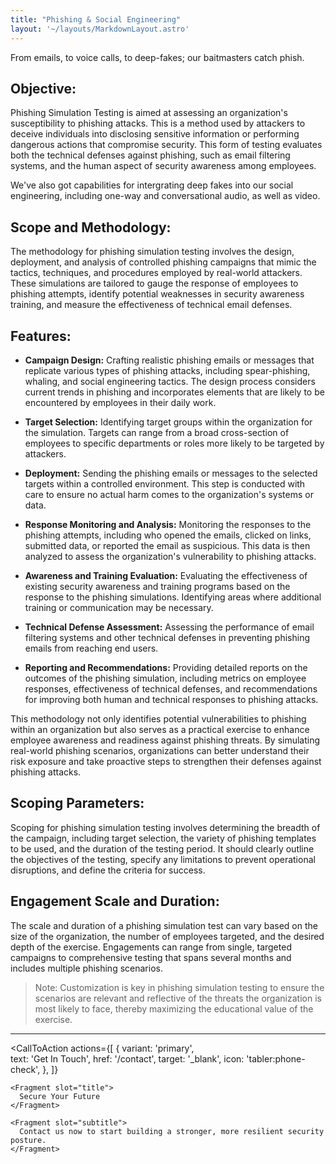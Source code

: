 ```yaml
---
title: "Phishing & Social Engineering"
layout: '~/layouts/MarkdownLayout.astro'
---
```


From emails, to voice calls, to deep-fakes; our baitmasters catch phish. 


## Objective:
Phishing Simulation Testing is aimed at assessing an organization's susceptibility to phishing attacks. This is a method used by attackers to deceive individuals into disclosing sensitive information or performing dangerous actions that compromise security. This form of testing evaluates both the technical defenses against phishing, such as email filtering systems, and the human aspect of security awareness among employees.

We've also got capabilities for intergrating deep fakes into our social engineering, including one-way and conversational audio, as well as video. 
## Scope and Methodology:
The methodology for phishing simulation testing involves the design, deployment, and analysis of controlled phishing campaigns that mimic the tactics, techniques, and procedures employed by real-world attackers. These simulations are tailored to gauge the response of employees to phishing attempts, identify potential weaknesses in security awareness training, and measure the effectiveness of technical email defenses.

## Features:

- **Campaign Design:** Crafting realistic phishing emails or messages that replicate various types of phishing attacks, including spear-phishing, whaling, and social engineering tactics. The design process considers current trends in phishing and incorporates elements that are likely to be encountered by employees in their daily work.

- **Target Selection:** Identifying target groups within the organization for the simulation. Targets can range from a broad cross-section of employees to specific departments or roles more likely to be targeted by attackers.

- **Deployment:** Sending the phishing emails or messages to the selected targets within a controlled environment. This step is conducted with care to ensure no actual harm comes to the organization's systems or data.

- **Response Monitoring and Analysis:** Monitoring the responses to the phishing attempts, including who opened the emails, clicked on links, submitted data, or reported the email as suspicious. This data is then analyzed to assess the organization's vulnerability to phishing attacks.

- **Awareness and Training Evaluation:** Evaluating the effectiveness of existing security awareness and training programs based on the response to the phishing simulations. Identifying areas where additional training or communication may be necessary.

- **Technical Defense Assessment:** Assessing the performance of email filtering systems and other technical defenses in preventing phishing emails from reaching end users.

- **Reporting and Recommendations:** Providing detailed reports on the outcomes of the phishing simulation, including metrics on employee responses, effectiveness of technical defenses, and recommendations for improving both human and technical responses to phishing attacks.

This methodology not only identifies potential vulnerabilities to phishing within an organization but also serves as a practical exercise to enhance employee awareness and readiness against phishing threats. By simulating real-world phishing scenarios, organizations can better understand their risk exposure and take proactive steps to strengthen their defenses against phishing attacks.

## Scoping Parameters:
Scoping for phishing simulation testing involves determining the breadth of the campaign, including target selection, the variety of phishing templates to be used, and the duration of the testing period. It should clearly outline the objectives of the testing, specify any limitations to prevent operational disruptions, and define the criteria for success.

## Engagement Scale and Duration:
The scale and duration of a phishing simulation test can vary based on the size of the organization, the number of employees targeted, and the desired depth of the exercise. Engagements can range from single, targeted campaigns to comprehensive testing that spans several months and includes multiple phishing scenarios.

> Note: Customization is key in phishing simulation testing to ensure the scenarios are relevant and reflective of the threats the organization is most likely to face, thereby maximizing the educational value of the exercise.

---

  
  <CallToAction
    actions={[
      {
        variant: 'primary',  
        text: 'Get In Touch',
        href: '/contact',
        target: '_blank',
        icon: 'tabler:phone-check',
      },
    ]}  
  >
    <Fragment slot="title">
      Secure Your Future
    </Fragment>
    
    <Fragment slot="subtitle">
      Contact us now to start building a stronger, more resilient security posture.
    </Fragment>  
  </CallToAction>
